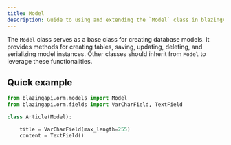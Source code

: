 ```yaml
---
title: Model
description: Guide to using and extending the `Model` class in blazingAPI.
---
```


The `Model` class serves as a base class for creating database models. It provides methods for creating tables, saving, updating, deleting, and serializing model instances. Other classes should inherit from `Model` to leverage these functionalities.

## Quick example

```python
from blazingapi.orm.models import Model
from blazingapi.orm.fields import VarCharField, TextField

class Article(Model):

    title = VarCharField(max_length=255)
    content = TextField()
```

